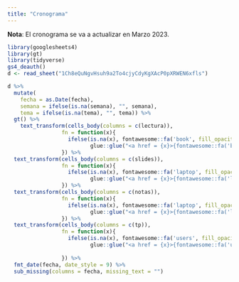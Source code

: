 ```yaml
---
title: "Cronograma"
---
```


**Nota**: El cronograma se va a actualizar en Marzo 2023.

```r
library(googlesheets4)
library(gt)
library(tidyverse)
gs4_deauth()
d <- read_sheet("1Ch8eQuNgvHsuh9a2To4cjyCdyKgXAcP0pXRWEN6xfls")
```

```r
d %>% 
  mutate(
    fecha = as.Date(fecha),
    semana = ifelse(is.na(semana), "", semana),
    tema = ifelse(is.na(tema), "", tema)) %>%
  gt() %>%
    text_transform(cells_body(columns = c(lectura)),
                 fn = function(x){
                   ifelse(is.na(x), fontawesome::fa('book', fill_opacity = 0.1), 
                          glue::glue("<a href = {x}>{fontawesome::fa('book')}</a>"))
                 }) %>%
  text_transform(cells_body(columns = c(slides)),
                 fn = function(x){
                   ifelse(is.na(x), fontawesome::fa('laptop', fill_opacity = 0.1), 
                          glue::glue("<a href = {x}>{fontawesome::fa('laptop')}</a>"))
                 }) %>%
  text_transform(cells_body(columns = c(notas)),
                 fn = function(x){
                   ifelse(is.na(x), fontawesome::fa('laptop', fill_opacity = 0.1), 
                          glue::glue("<a href = {x}>{fontawesome::fa('laptop')}</a>"))
                 }) %>%
  text_transform(cells_body(columns = c(tp)),
                 fn = function(x){
                   ifelse(is.na(x), fontawesome::fa('users', fill_opacity = 0.1),
                          glue::glue("<a href = {x}>{fontawesome::fa('users')}</a>"))
                   
                 }) %>%
  fmt_date(fecha, date_style = 9) %>%
  sub_missing(columns = fecha, missing_text = "")
```
